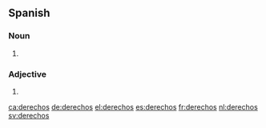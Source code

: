==Spanish==

===Noun===
{{head|es|noun form|g=m-p}}

# {{plural of|lang=es|derecho}}

===Adjective===
{{head|es|adjective form|g=m-p}}

# {{plural of|lang=es|derecho}}

[[ca:derechos]]
[[de:derechos]]
[[el:derechos]]
[[es:derechos]]
[[fr:derechos]]
[[nl:derechos]]
[[sv:derechos]]